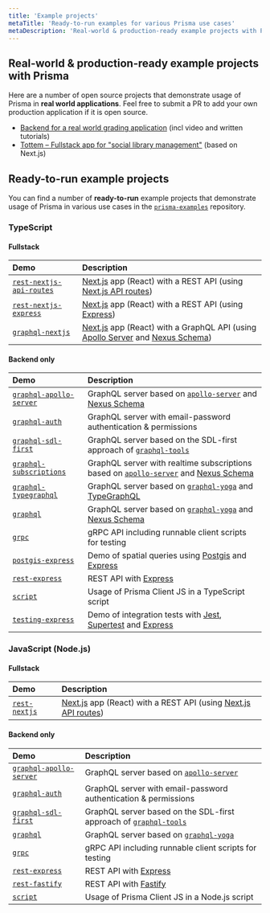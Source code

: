 ```yaml
---
title: 'Example projects'
metaTitle: 'Ready-to-run examples for various Prisma use cases'
metaDescription: 'Real-world & production-ready example projects with Prisma. Here are a number of open source projects that demonstrate usage of Prisma in real world applications.'
---
```



## Real-world & production-ready example projects with Prisma

Here are a number of open source projects that demonstrate usage of Prisma in **real world applications**. Feel free to submit a PR to add your own production application if it is open source. 

- [Backend for a real world grading application](https://github.com/2color/real-world-grading-app) (incl video and written tutorials)
- [Tottem – Fullstack app for "social library management"](https://github.com/poulainv/tottem) (based on Next.js)

## Ready-to-run example projects

You can find a number of **ready-to-run** example projects that demonstrate usage of Prisma in various use cases in the [`prisma-examples`](https://github.com/prisma/prisma-examples/) repository.

### TypeScript

#### Fullstack

| Demo                                                                                                                | Description                                                                                                                                                                                       |
| :------------------------------------------------------------------------------------------------------------------ | :------------------------------------------------------------------------------------------------------------------------------------------------------------------------------------------------ |
| [`rest-nextjs-api-routes`](https://github.com/prisma/prisma-examples/tree/latest/typescript/rest-nextjs-api-routes) | [Next.js](https://nextjs.org/) app (React) with a REST API (using [Next.js API routes](https://nextjs.org/docs/api-routes/introduction))                                                          |
| [`rest-nextjs-express`](https://github.com/prisma/prisma-examples/tree/latest/typescript/rest-nextjs-express)       | [Next.js](https://nextjs.org/) app (React) with a REST API (using [Express](https://expressjs.com/))                                                                                              |
| [`graphql-nextjs`](https://github.com/prisma/prisma-examples/tree/latest/typescript/graphql-nextjs)                 | [Next.js](https://nextjs.org/) app (React) with a GraphQL API (using [Apollo Server](https://github.com/apollographql/apollo-server) and [Nexus Schema](https://github.com/graphql-nexus/schema)) |

#### Backend only

| Demo                                                                                                              | Description                                                                                                                                                                          |
| :---------------------------------------------------------------------------------------------------------------- | :----------------------------------------------------------------------------------------------------------------------------------------------------------------------------------- |
| [`graphql-apollo-server`](https://github.com/prisma/prisma-examples/tree/latest/typescript/graphql-apollo-server) | GraphQL server based on [`apollo-server`](https://www.apollographql.com/docs/apollo-server/) and [Nexus Schema](https://github.com/graphql-nexus/schema)                             |
| [`graphql-auth`](https://github.com/prisma/prisma-examples/tree/latest/typescript/graphql-auth)                   | GraphQL server with email-password authentication & permissions                                                                                                                      |
| [`graphql-sdl-first`](https://github.com/prisma/prisma-examples/tree/latest/typescript/graphql-sdl-first)         | GraphQL server based on the SDL-first approach of [`graphql-tools`](https://www.apollographql.com/docs/graphql-tools/)                                                               |
| [`graphql-subscriptions`](https://github.com/prisma/prisma-examples/tree/latest/typescript/subscriptions-pubsub)  | GraphQL server with realtime subscriptions based on [`apollo-server`](https://www.apollographql.com/docs/apollo-server/) and [Nexus Schema](https://github.com/graphql-nexus/schema) |
| [`graphql-typegraphql`](https://github.com/prisma/prisma-examples/tree/latest/typescript/graphql-typegraphql)     | GraphQL server based on [`graphql-yoga`](https://github.com/prisma-labs/graphql-yoga) and [TypeGraphQL](https://github.com/MichalLytek/type-graphql)                                 |
| [`graphql`](https://github.com/prisma/prisma-examples/tree/latest/typescript/graphql)                             | GraphQL server based on [`graphql-yoga`](https://github.com/prisma-labs/graphql-yoga) and [Nexus Schema](https://github.com/graphql-nexus/schema)                                    |
| [`grpc`](https://github.com/prisma/prisma-examples/tree/latest/typescript/grpc)                                   | gRPC API including runnable client scripts for testing                                                                                                                               |
| [`postgis-express`](https://github.com/prisma/prisma-examples/tree/latest/typescript/postgis-express)             | Demo of spatial queries using [Postgis](http://postgis.net/) and [Express](https://expressjs.com/)                                                                                   |
| [`rest-express`](https://github.com/prisma/prisma-examples/tree/latest/typescript/rest-express)                   | REST API with [Express](https://expressjs.com/)                                                                                                                                      |
| [`script`](https://github.com/prisma/prisma-examples/tree/latest/typescript/script)                               | Usage of Prisma Client JS in a TypeScript script                                                                                                                                     |
| [`testing-express`](https://github.com/prisma/prisma-examples/tree/latest/typescript/testing-express)             | Demo of integration tests with [Jest](https://jestjs.io/), [Supertest](https://github.com/visionmedia/supertest) and [Express](https://expressjs.com/)                               |

### JavaScript (Node.js)

#### Fullstack

| Demo                                                                                          | Description                                                                                                                              |
| :-------------------------------------------------------------------------------------------- | :--------------------------------------------------------------------------------------------------------------------------------------- |
| [`rest-nextjs`](https://github.com/prisma/prisma-examples/tree/latest/javascript/rest-nextjs) | [Next.js](https://nextjs.org/) app (React) with a REST API (using [Next.js API routes](https://nextjs.org/docs/api-routes/introduction)) |

#### Backend only

| Demo                                                                                                              | Description                                                                                                            |
| :---------------------------------------------------------------------------------------------------------------- | :--------------------------------------------------------------------------------------------------------------------- |
| [`graphql-apollo-server`](https://github.com/prisma/prisma-examples/tree/latest/javascript/graphql-apollo-server) | GraphQL server based on [`apollo-server`](https://www.apollographql.com/docs/apollo-server/)                           |
| [`graphql-auth`](https://github.com/prisma/prisma-examples/tree/latest/javascript/graphql-auth)                   | GraphQL server with email-password authentication & permissions                                                        |
| [`graphql-sdl-first`](https://github.com/prisma/prisma-examples/tree/latest/javascript/graphql-sdl-first)         | GraphQL server based on the SDL-first approach of [`graphql-tools`](https://www.apollographql.com/docs/graphql-tools/) |
| [`graphql`](https://github.com/prisma/prisma-examples/tree/latest/javascript/graphql)                             | GraphQL server based on [`graphql-yoga`](https://github.com/prisma-labs/graphql-yoga)                                  |
| [`grpc`](https://github.com/prisma/prisma-examples/tree/latest/javascript/grpc)                                   | gRPC API including runnable client scripts for testing                                                                 |
| [`rest-express`](https://github.com/prisma/prisma-examples/tree/latest/javascript/rest-express)                   | REST API with [Express](https://expressjs.com/)                                                                        |
| [`rest-fastify`](https://github.com/prisma/prisma-examples/tree/latest/javascript/rest-fastify)                   | REST API with [Fastify](https://www.fastify.io/)                                                                       |
| [`script`](https://github.com/prisma/prisma-examples/tree/latest/javascript/script)                               | Usage of Prisma Client JS in a Node.js script                                                                         |